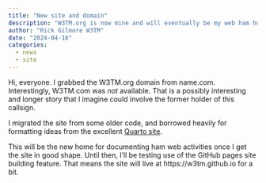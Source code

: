 ```yaml
---
title: "New site and domain"
description: "W3TM.org is now mine and will eventually be my web ham home."
author: "Rick Gilmore W3TM"
date: "2024-04-16"
categories:
  - news
  - site
---
```


Hi, everyone.
I grabbed the W3TM.org domain from name.com.
Interestingly, W3TM.com was *not* available.
That is a possibly interesting and longer story that I imagine could involve
the former holder of this callsign.

I migrated the site from some older code, and borrowed heavily for formatting
ideas from the excellent [Quarto site](https://quarto.org).

This will be the new home for documenting ham web activities once I get the site in good shape.
Until then, I'll be testing use of the GitHub pages site building feature.
That means the site will live at https://w3tm.github.io for a bit.



